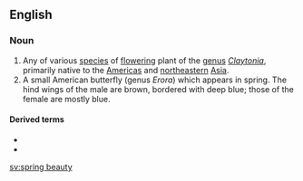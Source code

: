 ==English==

===Noun===
{{wikipedia}}
{{en-noun|head=[[spring]] [[beauty]]|spring beauties}}

# Any of various [[species]] of [[flowering]] plant of the [[genus]] ''[[Claytonia]]'', primarily native to the [[Americas]] and [[northeastern]] [[Asia]].
# A small American butterfly (genus ''Erora'') which appears in spring. The hind wings of the male are brown, bordered with deep blue; those of the female are mostly blue.

====Derived terms====
* {{l|en|Carolina spring beauty}}
* {{l|en|Virginia spring beauty}}

[[sv:spring beauty]]